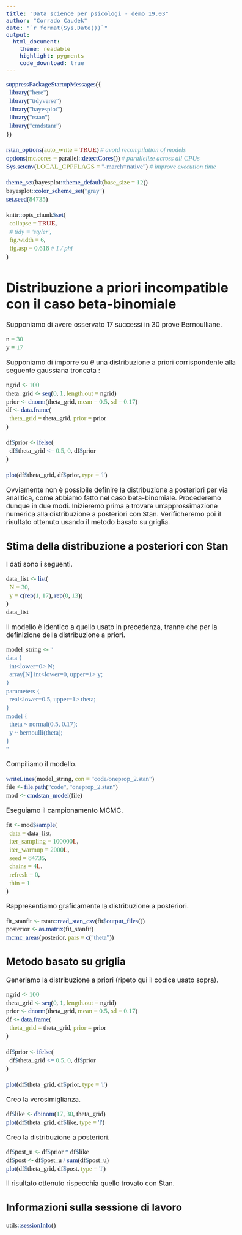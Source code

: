 ```yaml
---
title: "Data science per psicologi - demo 19.03"
author: "Corrado Caudek"
date: "`r format(Sys.Date())`"
output:
  html_document:
    theme: readable
    highlight: pygments
    code_download: true
---
```


<style type="text/css">
  body{
  font-size: 13pt;
}
code.r{
  font-size: 13pt;
  font-family: 'Inconsolata';
}
.custom-inline {
  font-size: 13pt;
  font-family: 'Inconsolata';
}
</style>

```r
suppressPackageStartupMessages({
  library("here")
  library("tidyverse")
  library("bayesplot")
  library("rstan")
  library("cmdstanr")
})

rstan_options(auto_write = TRUE) # avoid recompilation of models
options(mc.cores = parallel::detectCores()) # parallelize across all CPUs
Sys.setenv(LOCAL_CPPFLAGS = "-march=native") # improve execution time

theme_set(bayesplot::theme_default(base_size = 12))
bayesplot::color_scheme_set("gray")
set.seed(84735)

knitr::opts_chunk$set(
  collapse = TRUE,
  # tidy = 'styler',
  fig.width = 6,
  fig.asp = 0.618 # 1 / phi
)
```

# Distribuzione a priori incompatible con il caso beta-binomiale

Supponiamo di avere osservato 17 successi in 30 prove Bernoulliane.

```r
n = 30
y = 17
```

Supponiamo di imporre su $\theta$ una distribuzione a priori corrispondente alla seguente gaussiana troncata :

```r
ngrid <- 100
theta_grid <- seq(0, 1, length.out = ngrid) 
prior <- dnorm(theta_grid, mean = 0.5, sd = 0.17)
df <- data.frame(
  theta_grid = theta_grid, prior = prior
)

df$prior <- ifelse(
  df$theta_grid <= 0.5, 0, df$prior
)

plot(df$theta_grid, df$prior, type = 'l')
```

Ovviamente non è possibile definire la distribuzione a posteriori per via analitica, come abbiamo fatto nel caso beta-binomiale. Procederemo dunque in due modi.  Inizieremo prima a trovare un'approssimazione numerica alla distribuzione a posteriori con Stan.  Verificheremo poi il risultato ottenuto usando il metodo basato su griglia.

## Stima della distribuzione a posteriori con Stan

I dati sono i seguenti.

```r
data_list <- list(
  N = 30,
  y = c(rep(1, 17), rep(0, 13))
)
data_list
```

Il modello è identico a quello usato in precedenza, tranne che per la definizione della distribuzione a priori.

```r
model_string <- "
data {
  int<lower=0> N;
  array[N] int<lower=0, upper=1> y;
}
parameters {
  real<lower=0.5, upper=1> theta;
}
model {
  theta ~ normal(0.5, 0.17);
  y ~ bernoulli(theta);
}
"
```

Compiliamo il modello.

```r
writeLines(model_string, con = "code/oneprop_2.stan")
file <- file.path("code", "oneprop_2.stan")
mod <- cmdstan_model(file)
```

Eseguiamo il campionamento MCMC.

```r
fit <- mod$sample(
  data = data_list,
  iter_sampling = 100000L,
  iter_warmup = 2000L,
  seed = 84735,
  chains = 4L,
  refresh = 0,
  thin = 1
)
```

Rappresentiamo graficamente la distribuzione a posteriori.

```r
fit_stanfit <- rstan::read_stan_csv(fit$output_files())
posterior <- as.matrix(fit_stanfit)
mcmc_areas(posterior, pars = c("theta"))
```

## Metodo basato su griglia

Generiamo la distribuzione a priori (ripeto qui il codice usato sopra).

```r
ngrid <- 100
theta_grid <- seq(0, 1, length.out = ngrid) 
prior <- dnorm(theta_grid, mean = 0.5, sd = 0.17)
df <- data.frame(
  theta_grid = theta_grid, prior = prior
)

df$prior <- ifelse(
  df$theta_grid <= 0.5, 0, df$prior
)

plot(df$theta_grid, df$prior, type = 'l')
```

Creo la verosimiglianza.

```r
df$like <- dbinom(17, 30, theta_grid)
plot(df$theta_grid, df$like, type = 'l')
```

Creo la distribuzione a posteriori.

```r
df$post_u <- df$prior * df$like 
df$post <- df$post_u / sum(df$post_u)
plot(df$theta_grid, df$post, type = 'l')
```

Il risultato ottenuto rispecchia quello trovato con Stan.


<!-- Supponiamo che le nostre credenze a priori corrispondano ad una distribuzione a priori compatibile con 15 successi e 5 insuccessi: -->

<!-- ```{r} -->
<!-- alpha <- 15 -->
<!-- beta <- 5 -->
<!-- plot_beta(alpha, beta, mean = TRUE, mode = FALSE) -->
<!-- ``` -->

<!-- Trovare la media della distribuzione a posteriori. -->


<!-- ```{r} -->
<!-- summarize_beta_binomial(15, 5, y, n) -->
<!-- ``` -->

<!-- ```{r} -->
<!-- 22 / (22 + 18) -->
<!-- ``` -->


<!-- ```{r} -->
<!-- plot_beta_binomial( -->
<!--   15, 5, -->
<!--   y, n, -->
<!--   prior = TRUE, -->
<!--   likelihood = TRUE, -->
<!--   posterior = TRUE -->
<!-- ) -->
<!-- ``` -->

<!-- Ovvero -->

<!-- ```{r} -->
<!-- theta <- seq(0, 1, length.out = 1000) -->
<!-- plot(theta, dbeta(theta, 15, 5), type = 'l') -->
<!-- ``` -->

<!-- Costruiamo la verosimiglianza. -->



<!-- ```{r} -->
<!-- bin <- function(y, n, theta) { -->
<!--   factorial(n) / (factorial(y) * factorial(n - y)) * theta^y * (1 - theta)^(n - y) -->
<!-- } -->
<!-- ``` -->

<!-- ```{r} -->
<!-- plot(theta, bin(y, n, theta), type = 'l') -->
<!-- ``` -->



<!-- ```{r} -->
<!-- plot(theta, dbinom(y, n, theta), type = 'l') -->
<!-- ``` -->


<!-- # Triangular prior -->

<!-- ```{r} -->
<!-- prior <- dtri(theta) -->
<!-- plot(theta, prior, type = 'l') -->
<!-- ``` -->

<!-- ```{r} -->
<!-- like <- dbinom(y, n, theta) -->
<!-- plot(theta, like, type = 'l') -->
<!-- ``` -->

<!-- ```{r} -->
<!-- post <- prior * like -->
<!-- plot(theta, post, type = 'l') -->
<!-- ``` -->
<!-- ```{r} -->
<!-- post_n <- post / sum(post) -->
<!-- sum(post_n) -->
<!-- ``` -->

<!-- ```{r} -->
<!-- plot(theta, post_n, type = 'l') -->
<!-- ``` -->

<!-- ```{r} -->
<!-- d <- tibble( -->
<!--   theta = theta, -->
<!--   post_n = post_n -->
<!-- ) -->
<!-- ``` -->

<!-- ```{r} -->
<!-- d[which.max(d$post_n), ] -->
<!-- ``` -->

<!-- ```{r} -->
<!-- plot(theta, post_n, type = 'l') -->
<!-- abline(v = 0.3813) -->
<!-- ``` -->




## Informazioni sulla sessione di lavoro

```r
utils::sessionInfo()
```


